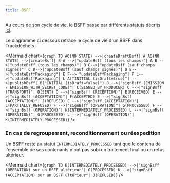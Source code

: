 ```yaml
---
title: BSFF
---
```



Au cours de son cycle de vie, le BSFF passe par différents statuts décrits [ici](../api-reference/bsff/enums#bsffstatus).

Le diagramme ci dessous retrace le cycle de vie d'un BSFF dans Trackdéchets :

<Mermaid
  chart={`
graph TD
AO(NO STATE) -->|createDraftBsff| A
AO(NO STATE) -->|createBsff| B
A -->|"updateBsff (tous les champs)"| A
B -->|"updateBsff (tous les champs)"| B
C-->|"updateBsff (sauf champs signés)"| C
D-->|"updateBsff (sauf champs signés)"| D
E-->|"updateBsffPackaging"| E
F-->|"updateBsffPackaging"| F
L-->|"updateBsffPackaging"| L
A["INITIAL (isDraft=true)"] -->|publishBsff| B("INITIAL (isDraft=false)")
B -->|"signBsff (EMISSION / EMISSION_WITH_SECRET_CODE)"| C(SIGNED_BY_PRODUCER)
C -->|"signBsff (TRANSPORT)"| D(SENT)
D -->|"signBsff (RECEPTION)"| E(RECEIVED)
E -->|"signBsff (ACCEPTATION)"| F(ACCEPTED)
E -->|"signBsff (ACCEPTATION)"| J(REFUSED)
E -->|"signBsff (ACCEPTATION)"| L(PARTIALLY_REFUSED)
F -->|"signBsff (OPERATION)"| G(PROCESSED)
F -->|"signBsff (OPERATION)"| K(INTERMEDIATELY_PROCESSED)
L -->|"signBsff (OPERATION)"| G(PROCESSED)
L -->|"signBsff (OPERATION)"| K(INTERMEDIATELY_PROCESSED)
`}
/>

### En cas de regroupement, reconditionnement ou réexpedition

Un BSFF reste au statut `INTERMEDIATELY_PROCESSED` tant que le contenu de l'ensemble de ses contenants n'ont pas
subi un traitement final ou un refus ultérieur.

<Mermaid
  chart={`
graph TD
K(INTERMEDIATELY_PROCESSED) -->|"signBsff (OPERATION) sur un BSFF ultérieur"| G(PROCESSED)
K -->|"signBsff (ACCEPTATION) sur un BSFF ultérieur"| J(REFUSED)
`}
/>
